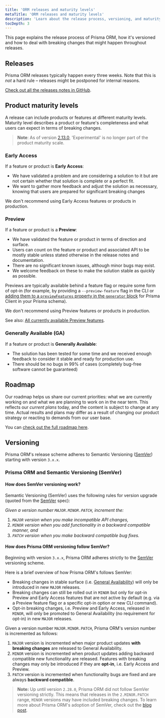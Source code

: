 ```yaml
---
title: 'ORM releases and maturity levels'
metaTitle: 'ORM releases and maturity levels'
description: 'Learn about the release process, versioning, and maturity of Prisma ORM components and how to deal with breaking changes that might happen throughout releases.'
tocDepth: 3
---
```


<TopBlock title={frontMatter.title}>

This page explains the release process of Prisma ORM, how it's versioned and how to deal with breaking changes that might happen throughout releases.

</TopBlock>

## Releases

Prisma ORM releases typically happen every three weeks. Note that this is _not_ a hard rule – releases might be postponed for internal reasons.

[Check out all the releases notes in GitHub](https://github.com/prisma/prisma/releases).

## Product maturity levels

A release can include products or features at different maturity levels. Maturity level describes a product or feature's completeness and what users can expect in terms of breaking changes.

> **Note**: As of version [2.13.0](https://github.com/prisma/prisma/releases/2.13.0), 'Experimental' is no longer part of the product maturity scale.

### Early Access

If a feature or product is **Early Access**:

- We have validated a problem and are considering a solution to it but are not certain whether that solution is complete or a perfect fit.
- We want to gather more feedback and adjust the solution as necessary, knowing that users are prepared for significant breaking changes

We don't recommend using Early Access features or products in production.

### Preview

If a feature or product is a **Preview**:

- We have validated the feature or product in terms of direction and surface.
- Users can count on the feature or product and associated API to be mostly stable unless stated otherwise in the release notes and documentation.
- There are no significant known issues, although minor bugs may exist.
- We welcome feedback on these to make the solution stable as quickly as possible.

Previews are typically available behind a feature flag or require some form of opt-in (for example, by providing a `--preview-feature` flag in the CLI or [adding them to a `previewFeatures` property in the `generator` block](/orm/reference/preview-features/cli-preview-features) for Prisma Client in your Prisma schema).

We don't recommend using Preview features or products in production.

See also: [All currently available Preview features](/orm/reference/preview-features).

### Generally Available (GA)

If a feature or product is **Generally Available**:

- The solution has been tested for some time and we received enough feedback to consider it stable and ready for production use.
- There should be no bugs in 99% of cases (completely bug-free software cannot be guaranteed)

## Roadmap

Our roadmap helps us share our current priorities: what we are currently working on and what we are planning to work on in the near term. This reflects our _current plans_ today, and the content is subject to change at any time. Actual results and plans may differ as a result of changing our product strategy or reacting to demands from our user base.

You can [check out the full roadmap here](https://pris.ly/roadmap).

## Versioning

Prisma ORM's release scheme adheres to Semantic Versioning ([SemVer](https://semver.org/)) starting with version `3.x.x`.

### Prisma ORM and Semantic Versioning (SemVer)

#### How does SemVer versioning work?

Semantic Versioning (SemVer) uses the following rules for version upgrade (quoted from the [SemVer](https://semver.org/) spec):

_Given a version number `MAJOR.MINOR.PATCH`, increment the:_

1. _`MAJOR` version when you make incompatible API changes,_
1. _`MINOR` version when you add functionality in a backward compatible manner, and_
1. _`PATCH` version when you make backward compatible bug fixes._

#### How does Prisma ORM versioning follow SemVer?

Beginning with version `3.x.x`, Prisma ORM adheres strictly to the [SemVer](https://semver.org/) versioning scheme.

Here is a brief overview of how Prisma ORM's follows SemVer:

- Breaking changes in stable surface (i.e. [General Availability](#generally-available-ga)) will only be introduced in new `MAJOR` releases.
- Breaking changes can still be rolled out in `MINOR` but only for opt-in Preview and Early Access features that are not active by default (e.g. via a Preview feature flag or a specific opt-in option or new CLI command).
- Opt-in breaking changes, i.e. Preview and Early Access, released in `MINOR`, will only be promoted to General Availability (no requirement for opt-in) in new `MAJOR` releases.

Given a version number `MAJOR.MINOR.PATCH`, Prisma ORM's version number is incremented as follows:

1. `MAJOR` version is incremented when major product updates **with breaking changes** are released to General Availability.
1. `MINOR` version is incremented when product updates adding backward compatible new functionality are released. Features with breaking changes may only be introduced if they are **opt-in**, i.e. Early Access and Preview.
1. `PATCH` version is incremented when functionality bugs are fixed and are always **backward compatible**.

> **Note:** Up until version `2.28.0`, Prisma ORM did not follow SemVer versioning strictly. This means that releases in the `2.MINOR.PATCH` range, `MINOR` versions may have included breaking changes. To learn more about Prisma ORM's adoption of SemVer, check out the [blog post](https://www.prisma.io/blog/prisma-adopts-semver-strictly).
